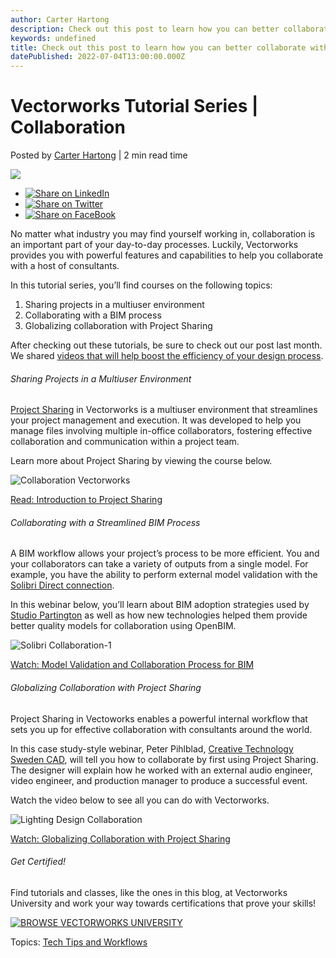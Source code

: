 ```yaml
---
author: Carter Hartong
description: Check out this post to learn how you can better collaborate with other designers and consultants using Vectorworks.
keywords: undefined
title: Check out this post to learn how you can better collaborate with other designers and consultants using Vectorworks. 
datePublished: 2022-07-04T13:00:00.000Z
---
```

  

# Vectorworks Tutorial Series | Collaboration

 Posted by [Carter Hartong](https://blog.vectorworks.net/author/carter-hartong) | 2 min read time 

![](https://blog.vectorworks.net/hubfs/Blog%20Images/220627_Tutorial%20Series%20Collaboration/Collaboration%20Vectorworks.jpeg) 

* [![Share on LinkedIn](https://2659751.fs1.hubspotusercontent-na1.net/hubfs/2659751/michaelDemo/share-LI.png)](http://www.linkedin.com/shareArticle?mini=true&url=https%3A%2F%2Fblog.vectorworks.net%2Flearn-how-vectorworks-helps-you-collaborate)
* [![Share on Twitter](https://2659751.fs1.hubspotusercontent-na1.net/hubfs/2659751/michaelDemo/share-TW.png)](https://www.twitter.com/share?text=Vectorworks%20Tutorial%20Series%20|%20Collaboration&url=https%3A%2F%2Fblog.vectorworks.net%2Flearn-how-vectorworks-helps-you-collaborate&via=PMGTweets)
* [![Share on FaceBook](https://2659751.fs1.hubspotusercontent-na1.net/hubfs/2659751/michaelDemo/share-FB.png)](https://www.facebook.com/sharer/sharer.php?u=https%3A%2F%2Fblog.vectorworks.net%2Flearn-how-vectorworks-helps-you-collaborate)

No matter what industry you may find yourself working in, collaboration is an important part of your day-to-day processes. Luckily, Vectorworks provides you with powerful features and capabilities to help you collaborate with a host of consultants.

In this tutorial series, you’ll find courses on the following topics:

1. Sharing projects in a multiuser environment
2. Collaborating with a BIM process
3. Globalizing collaboration with Project Sharing

After checking out these tutorials, be sure to check out our post last month. We shared [videos that will help boost the efficiency of your design process](/tutorial-series-time-effeciency?hs%5Fpreview=DftlGWqI-73992141489).

###### Sharing Projects in a Multiuser Environment

[Project Sharing](../../../net/vectorworks/blog/an-overview-of-project-sharing-in-vectorworks-software.html) in Vectorworks is a multiuser environment that streamlines your project management and execution. It was developed to help you manage files involving multiple in-office collaborators, fostering effective collaboration and communication within a project team. 

Learn more about Project Sharing by viewing the course below.

![Collaboration Vectorworks](https://blog.vectorworks.net/hs-fs/hubfs/Blog%20Images/220627_Tutorial%20Series%20Collaboration/Collaboration%20Vectorworks.jpeg?width=1440&name=Collaboration%20Vectorworks.jpeg)

[Read: Introduction to Project Sharing](https://university.vectorworks.net/course/view.php?id=72)

###### Collaborating with a Streamlined BIM Process

A BIM workflow allows your project’s process to be more efficient. You and your collaborators can take a variety of outputs from a single model. For example, you have the ability to perform external model validation with the [Solibri Direct connection](../../../net/vectorworks/blog/solibri-direct-feature-vectorworks-open-bim.html).

In this webinar below, you’ll learn about BIM adoption strategies used by [Studio Partington](https://www.studiopartington.co.uk/) as well as how new technologies helped them provide better quality models for collaboration using OpenBIM.

![Solibri Collaboration-1](https://blog.vectorworks.net/hs-fs/hubfs/Blog%20Images/220627_Tutorial%20Series%20Collaboration/Solibri%20Collaboration-1.png?width=1440&name=Solibri%20Collaboration-1.png)

[Watch: Model Validation and Collaboration Process for BIM](https://university.vectorworks.net/course/view.php?id=1899)

###### Globalizing Collaboration with Project Sharing 

Project Sharing in Vectoworks enables a powerful internal workflow that sets you up for effective collaboration with consultants around the world.

In this case study-style webinar, Peter Pihlblad, [Creative Technology Sweden CAD](https://www.ct-group.com/se/), will tell you how to collaborate by first using Project Sharing. The designer will explain how he worked with an external audio engineer, video engineer, and production manager to produce a successful event.

Watch the video below to see all you can do with Vectorworks. 

![Lighting Design Collaboration](https://blog.vectorworks.net/hs-fs/hubfs/Blog%20Images/220627_Tutorial%20Series%20Collaboration/Lighting%20Design%20Collaboration.png?width=1440&name=Lighting%20Design%20Collaboration.png)

[Watch: Globalizing Collaboration with Project Sharing](https://university.vectorworks.net/course/view.php?id=276)

###### Get Certified!

Find tutorials and classes, like the ones in this blog, at Vectorworks University and work your way towards certifications that prove your skills!

[![BROWSE VECTORWORKS UNIVERSITY](https://no-cache.hubspot.com/cta/default/3018241/80cc3a4d-d8da-4e1e-87d3-d9a3e929e246.png)](https://cta-redirect.hubspot.com/cta/redirect/3018241/80cc3a4d-d8da-4e1e-87d3-d9a3e929e246) 

 Topics: [Tech Tips and Workflows](https://blog.vectorworks.net/topic/tech-tips-and-workflows) 

  